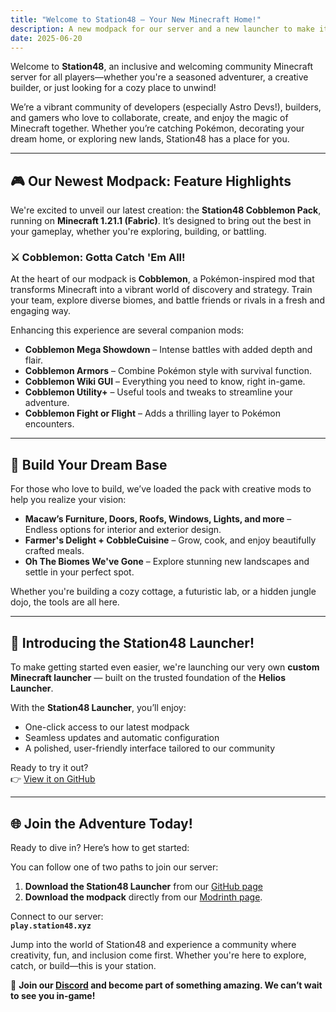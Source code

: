 ```yaml
---
title: "Welcome to Station48 – Your New Minecraft Home!"
description: A new modpack for our server and a new launcher to make it easier to play.
date: 2025-06-20
---
```


Welcome to **Station48**, an inclusive and welcoming community Minecraft server for all players—whether you're a seasoned adventurer, a creative builder, or just looking for a cozy place to unwind!

We’re a vibrant community of developers (especially Astro Devs!), builders, and gamers who love to collaborate, create, and enjoy the magic of Minecraft together. Whether you’re catching Pokémon, decorating your dream home, or exploring new lands, Station48 has a place for you.

---

## 🎮 Our Newest Modpack: Feature Highlights

We're excited to unveil our latest creation: the **Station48 Cobblemon Pack**, running on **Minecraft 1.21.1 (Fabric)**. It’s designed to bring out the best in your gameplay, whether you're exploring, building, or battling.

### ⚔️ Cobblemon: Gotta Catch 'Em All!
At the heart of our modpack is **Cobblemon**, a Pokémon-inspired mod that transforms Minecraft into a vibrant world of discovery and strategy. Train your team, explore diverse biomes, and battle friends or rivals in a fresh and engaging way.

Enhancing this experience are several companion mods:
- **Cobblemon Mega Showdown** – Intense battles with added depth and flair.
- **Cobblemon Armors** – Combine Pokémon style with survival function.
- **Cobblemon Wiki GUI** – Everything you need to know, right in-game.
- **Cobblemon Utility+** – Useful tools and tweaks to streamline your adventure.
- **Cobblemon Fight or Flight** – Adds a thrilling layer to Pokémon encounters.

---

## 🧱 Build Your Dream Base

For those who love to build, we’ve loaded the pack with creative mods to help you realize your vision:
- **Macaw’s Furniture, Doors, Roofs, Windows, Lights, and more** – Endless options for interior and exterior design.
- **Farmer's Delight + CobbleCuisine** – Grow, cook, and enjoy beautifully crafted meals.
- **Oh The Biomes We've Gone** – Explore stunning new landscapes and settle in your perfect spot.

Whether you're building a cozy cottage, a futuristic lab, or a hidden jungle dojo, the tools are all here.

---

## 🚀 Introducing the Station48 Launcher!

To make getting started even easier, we're launching our very own **custom Minecraft launcher** — built on the trusted foundation of the **Helios Launcher**.

With the **Station48 Launcher**, you’ll enjoy:
- One-click access to our latest modpack
- Seamless updates and automatic configuration
- A polished, user-friendly interface tailored to our community

Ready to try it out?  
👉 [View it on GitHub](https://github.com/Station48XYZ/Station48Launcher/)

---

## 🌐 Join the Adventure Today!

Ready to dive in? Here’s how to get started:

You can follow one of two paths to join our server:

1. **Download the Station48 Launcher** from our [GitHub page](https://github.com/Station48XYZ/Station48Launcher/)
2. **Download the modpack** directly from our [Modrinth page](https://modrinth.com/modpack/station48/).

Connect to our server:  
**`play.station48.xyz`**

Jump into the world of Station48 and experience a community where creativity, fun, and inclusion come first. Whether you're here to explore, catch, or build—this is your station.

🧡 **Join our [Discord](https://discord.gg/Hq5j3WhX9b) and become part of something amazing. We can’t wait to see you in-game!**
